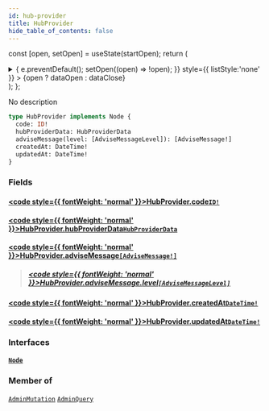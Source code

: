 ```yaml
---
id: hub-provider
title: HubProvider
hide_table_of_contents: false
---
```






const [open, setOpen] = useState(startOpen);
return (
<details {...(open ? { open: true } : {})} className="details" style={{ border:'none', boxShadow:'none', background:'var(--ifm-background-color)' }}>
<summary
onClick={(e) => {
e.preventDefault();
setOpen((open) => !open);
}}
style={{ listStyle:'none' }} >
{open ? dataOpen : dataClose}
</summary>
{open && children}
</details>
);
};

No description

```graphql
type HubProvider implements Node {
  code: ID!
  hubProviderData: HubProviderData
  adviseMessage(level: [AdviseMessageLevel]): [AdviseMessage!]
  createdAt: DateTime!
  updatedAt: DateTime!
}
```

### Fields

#### [<code style={{ fontWeight: 'normal' }}>HubProvider.<b>code</b></code>](#)<Bullet />[`ID!`](/api/scalars/id) <Badge class="badge badge--secondary" text="non-null"/> <Badge class="badge badge--secondary" text="scalar"/>

>

#### [<code style={{ fontWeight: 'normal' }}>HubProvider.<b>hubProviderData</b></code>](#)<Bullet />[`HubProviderData`](/api/objects/hub-provider-data) <Badge class="badge badge--secondary" text="object"/>

>

#### [<code style={{ fontWeight: 'normal' }}>HubProvider.<b>adviseMessage</b></code>](#)<Bullet />[`[AdviseMessage!]`](/api/objects/advise-message) <Badge class="badge badge--secondary" text="list"/> <Badge class="badge badge--secondary" text="object"/>

> ##### [<code style={{ fontWeight: 'normal' }}>HubProvider.adviseMessage.<b>level</b></code>](#)<Bullet />[`[AdviseMessageLevel]`](/api/enums/advise-message-level) <Badge class="badge badge--secondary" text="list"/> <Badge class="badge badge--secondary" text="enum"/>

#### [<code style={{ fontWeight: 'normal' }}>HubProvider.<b>createdAt</b></code>](#)<Bullet />[`DateTime!`](/api/scalars/date-time) <Badge class="badge badge--secondary" text="non-null"/> <Badge class="badge badge--secondary" text="scalar"/>

>

#### [<code style={{ fontWeight: 'normal' }}>HubProvider.<b>updatedAt</b></code>](#)<Bullet />[`DateTime!`](/api/scalars/date-time) <Badge class="badge badge--secondary" text="non-null"/> <Badge class="badge badge--secondary" text="scalar"/>

>

### Interfaces

#### [`Node`](/api/interfaces/node) <Badge class="badge badge--secondary" text="interface"/>

>

### Member of

[`AdminMutation`](/api/objects/admin-mutation) <Badge class="badge badge--secondary" text="object"/><Bullet />[`AdminQuery`](/api/objects/admin-query) <Badge class="badge badge--secondary" text="object"/>
